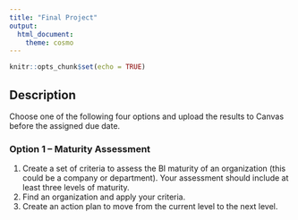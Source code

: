 ```yaml
---
title: "Final Project"
output: 
  html_document: 
    theme: cosmo
---
```


```r
knitr::opts_chunk$set(echo = TRUE)
```

## Description

Choose one of the following four options and upload the results to Canvas before the assigned due date.

### Option 1 -- Maturity Assessment

1. Create a set of criteria to assess the BI maturity of an organization (this could be a company or department). Your assessment should include at least three levels of maturity.
2. Find an organization and apply your criteria.
3. Create an action plan to move from the current level to the next level.